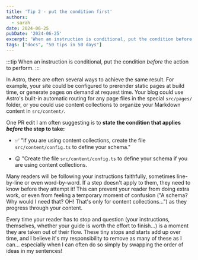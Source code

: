 ```yaml
---
title: 'Tip 2 - put the condition first'
authors:
  - sarah
date: 2024-06-25
pubDate: '2024-06-25'
excerpt: 'When an instruction is conditional, put the condition before the action to perform.'
tags: ["docs", "50 tips in 50 days"]
---
```


:::tip
When an instruction is conditional, put the condition *before* the action to perform.
:::

In Astro, there are often several ways to achieve the same result. For example, your site could be configured to prerender static pages at build time, or generate pages on demand at request time. Your blog could use Astro's built-in automatic routing for any page files in the special `src/pages/` folder, or you could use content collections to organize your Markdown content in `src/content/`.

One PR edit I am often suggesting is to **state the condition that applies *before* the step to take:** 

- ✅ "If you are using content collections, create the file `src/content/config.ts` to define your schema."

- 😐 "Create the file `src/content/config.ts` to define your schema if you are using content collections.

Many readers will be following your instructions faithfully, sometimes line-by-line or even word-by-word. If a step doesn't apply to them, they need to know before they attempt it! This can prevent your reader from doing extra work, or even from feeling a temporary moment of confusion ("A schema? Why would I need that? OH! That's only for content collections...") as they progress through your content. 

Every time your reader has to stop and question (your instructions, themselves, whether your guide is worth the effort to finish...) is a moment they are taken out of their flow. These tiny stops and starts add up over time, and I believe it's my responsibility to remove as many of these as I can... especially when I can often do so simply by swapping the order of ideas in my sentences!


<LinkCard title="See the whole list of tips!" href="/blog/50-docs-tips-in-50-days" />